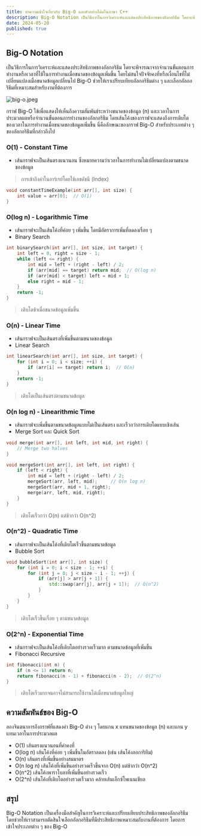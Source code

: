 ```yaml
---
title: ทำความเข้าใจเกี่ยวกับ Big-O และตัวอย่างโค้ดในภาษา C++
description: Big-O Notation เป็นวิธีการในการวิเคราะห์และแสดงประสิทธิภาพของอัลกอริธึม โดยจะพิจารณาจากจำนวนขั้นตอนการทำงานหรือเวลาที่ใช้ในการทำงานเมื่อขนาดของข้อมูลเพิ่มขึ้น
date: 2024-05-20
published: true
---
```


## Big-O Notation
เป็นวิธีการในการวิเคราะห์และแสดงประสิทธิภาพของอัลกอริธึม โดยจะพิจารณาจากจำนวนขั้นตอนการทำงานหรือเวลาที่ใช้ในการทำงานเมื่อขนาดของข้อมูลเพิ่มขึ้น โดยไม่สนใจปัจจัยคงที่หรือเงื่อนไขที่ไม่เปลี่ยนแปลงเมื่อขนาดข้อมูลเปลี่ยนไป Big-O ช่วยให้เราเปรียบเทียบอัลกอริธึมต่าง ๆ และเลือกอัลกอริธึมที่เหมาะสมสำหรับงานที่ต้องการ

![big-o.jpeg](https://strapi-blog-cms-7x8xk.ondigitalocean.app/uploads/big_o_9de97e3bad.jpeg)

กราฟ Big-O ใช้เพื่อแสดงให้เห็นถึงความสัมพันธ์ระหว่างขนาดของข้อมูล (n) และเวลาในการประมวลผลหรือจำนวนขั้นตอนการทำงานของอัลกอริธึม โดยเส้นโค้งของกราฟจะแสดงถึงการเติบโตของเวลาในการทำงานเมื่อขนาดของข้อมูลเพิ่มขึ้น นี่คือลักษณะของกราฟ Big-O สำหรับประเภทต่าง ๆ ของอัลกอริธึมที่กล่าวถึงไป

### O(1) - Constant Time
- เส้นกราฟจะเป็นเส้นตรงแนวนอน ซึ่งหมายความว่าเวลาในการทำงานไม่เปลี่ยนแปลงตามขนาดของข้อมูล
> การเข้าถึงค่าในอาร์เรย์โดยใช้เลขดัชนี (Index)
```c++
void constantTimeExample(int arr[], int size) {
    int value = arr[0];  // O(1)
}
```

### O(log n) - Logarithmic Time
- เส้นกราฟจะเป็นเส้นโค้งที่ค่อย ๆ เพิ่มขึ้น โดยมีอัตราการเพิ่มที่ลดลงเรื่อย ๆ
- Binary Search
```c++
int binarySearch(int arr[], int size, int target) {
    int left = 0, right = size - 1;
    while (left <= right) {
        int mid = left + (right - left) / 2;
        if (arr[mid] == target) return mid;  // O(log n)
        if (arr[mid] < target) left = mid + 1;
        else right = mid - 1;
    }
    return -1;
}
```
> เติบโตช้าเมื่อขนาดข้อมูลเพิ่มขึ้น

### O(n) - Linear Time
- เส้นกราฟจะเป็นเส้นตรงที่เพิ่มขึ้นตามขนาดของข้อมูล
- Linear Search
```c++
int linearSearch(int arr[], int size, int target) {
    for (int i = 0; i < size; ++i) {
        if (arr[i] == target) return i;  // O(n)
    }
    return -1;
}
```
> เติบโตเป็นเส้นตรงตามขนาดข้อมูล

### O(n log n) - Linearithmic Time
- เส้นกราฟจะเพิ่มขึ้นตามขนาดข้อมูลแบบไม่เป็นเส้นตรง และเร็วกว่าการเติบโตแบบเชิงเส้น
- Merge Sort และ Quick Sort
```c++
void merge(int arr[], int left, int mid, int right) {
    // Merge two halves
}

void mergeSort(int arr[], int left, int right) {
    if (left < right) {
        int mid = left + (right - left) / 2;
        mergeSort(arr, left, mid);     // O(n log n)
        mergeSort(arr, mid + 1, right);
        merge(arr, left, mid, right);
    }
}
```
> เติบโตเร็วกว่า O(n) แต่ช้ากว่า O(n^2)

### O(n^2) - Quadratic Time
- เส้นกราฟจะเป็นเส้นโค้งที่เติบโตเร็วขึ้นตามขนาดข้อมูล
- Bubble Sort
```c++
void bubbleSort(int arr[], int size) {
    for (int i = 0; i < size - 1; ++i) {
        for (int j = 0; j < size - i - 1; ++j) {
            if (arr[j] > arr[j + 1]) {
                std::swap(arr[j], arr[j + 1]);  // O(n^2)
            }
        }
    }
}
```
> เติบโตเร็วขึ้นเรื่อย ๆ ตามขนาดข้อมูล

### O(2^n) - Exponential Time
- เส้นกราฟจะเป็นเส้นโค้งที่เติบโตอย่างรวดเร็วมาก ตามขนาดข้อมูลที่เพิ่มขึ้น
- Fibonacci Recursive
```c++
int fibonacci(int n) {
    if (n <= 1) return n;
    return fibonacci(n - 1) + fibonacci(n - 2);  // O(2^n)
}
```
> เติบโตเร็วมากจนอาจไม่สามารถใช้งานได้เมื่อขนาดข้อมูลใหญ่

## ความสัมพันธ์ของ Big-O
ลองจินตนาการถึงกราฟที่แสดงค่า Big-O ต่าง ๆ โดยแกน x แทนขนาดของข้อมูล (n) และแกน y แทนเวลาในการประมวลผล
- O(1) เส้นตรงแนวนอนที่ค่าคงที่
- O(log n) เส้นโค้งที่ค่อย ๆ เพิ่มขึ้นในอัตราลดลง (เช่น เส้นโค้งลอการิทึม)
- O(n) เส้นตรงที่เพิ่มขึ้นอย่างสมมาตร
- O(n log n) เส้นโค้งที่เพิ่มขึ้นอย่างรวดเร็วขึ้นจาก O(n) แต่ช้ากว่า O(n^2)
- O(n^2) เส้นโค้งพาราโบลาที่เพิ่มขึ้นอย่างรวดเร็ว
- O(2^n) เส้นโค้งที่เติบโตอย่างรวดเร็วมาก คล้ายเส้นเอ็กซ์โพเนนเชียล

## สรุป
Big-O Notation เป็นเครื่องมือสำคัญในการวิเคราะห์และเปรียบเทียบประสิทธิภาพของอัลกอริธึม โดยช่วยให้เราสามารถตัดสินใจเลือกอัลกอริธึมที่มีประสิทธิภาพเหมาะสมกับงานที่ต้องการ โดยการเข้าใจประเภทต่าง ๆ ของ Big-O